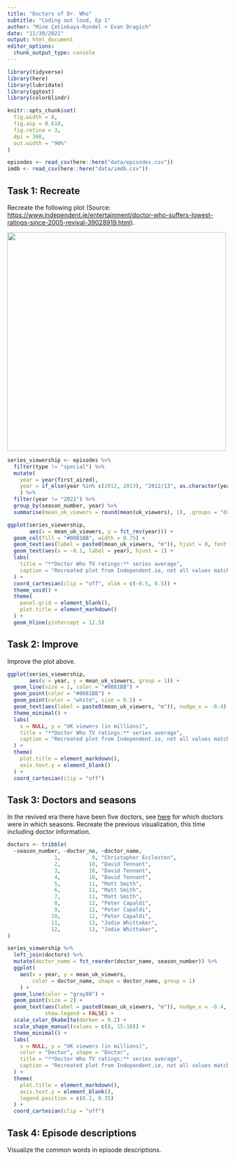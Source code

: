 ```yaml
---
title: "Doctors of Dr. Who"
subtitle: "Coding out loud, Ep 1"
author: "Mine Çetinkaya-Rundel + Evan Dragich"
date: "11/30/2021"
output: html_document
editor_options: 
  chunk_output_type: console
---
```


```r
library(tidyverse)
library(here)
library(lubridate)
library(ggtext)
library(colorblindr)
```

```r
knitr::opts_chunk$set(
  fig.width = 8,
  fig.asp = 0.618,
  fig.retina = 3,
  dpi = 300,
  out.width = "90%"
)
```

```r
episodes <- read_csv(here::here("data/episodes.csv"))
imdb <- read_csv(here::here("data/imdb.csv"))
```

## Task 1: Recreate

Recreate the following plot (Source: <https://www.independent.ie/entertainment/doctor-who-suffers-lowest-ratings-since-2005-revival-39028919.html>).

[![](https://image.assets.pressassociation.io/v2/image/production/3fe8f7647e7f1e4f6e5b298f1fa288c0Y29udGVudHNlYXJjaCwxNTgzODU3MjQy/2.51242519.jpg?w=1280){width="500"}](https://www.independent.ie/entertainment/doctor-who-suffers-lowest-ratings-since-2005-revival-39028919.html)

```r
series_viewership <- episodes %>%
  filter(type != "special") %>%
  mutate(
    year = year(first_aired),
    year = if_else(year %in% c(2012, 2013), "2012/13", as.character(year))
    ) %>%
  filter(year != "2021") %>%
  group_by(season_number, year) %>%
  summarise(mean_uk_viewers = round(mean(uk_viewers), 1), .groups = "drop")

ggplot(series_viewership,
       aes(x = mean_uk_viewers, y = fct_rev(year))) +
  geom_col(fill = "#0081BB", width = 0.75) +
  geom_text(aes(label = paste0(mean_uk_viewers, "m")), hjust = 0, fontface = "bold", nudge_x = 0.1) +
  geom_text(aes(x = -0.1, label = year), hjust = 1) +
  labs(
    title = "**Doctor Who TV ratings:** series average",
    caption = "Recreated plot from Independent.ie, not all values match."
  ) +
  coord_cartesian(clip = "off", xlim = c(-0.5, 8.5)) +
  theme_void() +
  theme(
    panel.grid = element_blank(),
    plot.title = element_markdown()
  ) +
  geom_hline(yintercept = 12.5)
```

## Task 2: Improve

Improve the plot above.

```r
ggplot(series_viewership,
       aes(x = year, y = mean_uk_viewers, group = 1)) +
  geom_line(size = 1, color = "#0081BB") +
  geom_point(color = "#0081BB") +
  geom_point(color = "white", size = 0.5) +
  geom_text(aes(label = paste0(mean_uk_viewers, "m")), nudge_x = -0.4) + 
  theme_minimal() +
  labs(
    x = NULL, y = "UK viewers (in millions)",
    title = "**Doctor Who TV ratings:** series average",
    caption = "Recreated plot from Independent.ie, not all values match."
  ) +
  theme(
    plot.title = element_markdown(),
    axis.text.y = element_blank()
  ) +
  coord_cartesian(clip = "off")
```

## Task 3: Doctors and seasons

In the revived era there have been five doctors, see [here](https://en.wikipedia.org/wiki/List_of_Doctor_Who_episodes_(2005%E2%80%93present)#Regular_seasons) for which doctors were in which seasons. Recreate the previous visualization, this time including doctor information.

```r
doctors <- tribble(
  ~season_number, ~doctor_no, ~doctor_name,
               1,          9, "Christopher Eccleston",
               2,         10, "David Tennant",
               3,         10, "David Tennant",
               4,         10, "David Tennant",
               5,         11, "Matt Smith",
               6,         11, "Matt Smith",
               7,         11, "Matt Smith",
               8,         12, "Peter Capaldi",
               9,         12, "Peter Capaldi",
              10,         12, "Peter Capaldi",
              11,         13, "Jodie Whittaker",
              12,         13, "Jodie Whittaker",
)
```

```r
series_viewership %>%
  left_join(doctors) %>%
  mutate(doctor_name = fct_reorder(doctor_name, season_number)) %>%
  ggplot(
    aes(x = year, y = mean_uk_viewers, 
        color = doctor_name, shape = doctor_name, group = 1)
    ) +
  geom_line(color = "gray80") +
  geom_point(size = 2) +
  geom_text(aes(label = paste0(mean_uk_viewers, "m")), nudge_x = -0.4,
            show.legend = FALSE) + 
  scale_color_OkabeIto(darken = 0.2) +
  scale_shape_manual(values = c(8, 15:18)) +
  theme_minimal() +
  labs(
    x = NULL, y = "UK viewers (in millions)",
    color = "Doctor", shape = "Doctor",
    title = "**Doctor Who TV ratings:** series average",
    caption = "Recreated plot from Independent.ie, not all values match."
  ) +
  theme(
    plot.title = element_markdown(),
    axis.text.y = element_blank(),
    legend.position = c(0.2, 0.35)
  ) +
  coord_cartesian(clip = "off")
```

## Task 4: Episode descriptions

Visualize the common words in episode descriptions.

